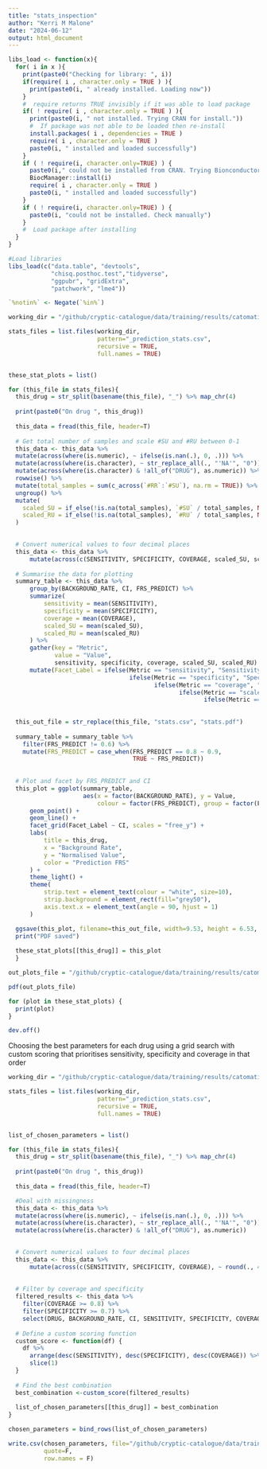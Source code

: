 ```yaml
---
title: "stats_inspection"
author: "Kerri M Malone"
date: "2024-06-12"
output: html_document
---
```

```r


libs_load <- function(x){
  for( i in x ){
    print(paste0("Checking for library: ", i))
    if(require( i , character.only = TRUE ) ){
      print(paste0(i, " already installed. Loading now"))
    }
    #  require returns TRUE invisibly if it was able to load package
    if( ! require( i , character.only = TRUE ) ){
      print(paste0(i, " not installed. Trying CRAN for install."))
      #  If package was not able to be loaded then re-install
      install.packages( i , dependencies = TRUE )
      require( i , character.only = TRUE )
      paste0(i, " installed and loaded successfully")
    }
    if ( ! require(i, character.only=TRUE) ) {
      paste0(i," could not be installed from CRAN. Trying Bionconductor....")
      BiocManager::install(i)
      require( i , character.only = TRUE )
      paste0(i, " installed and loaded successfully")
    }
    if ( ! require(i, character.only=TRUE) ) {
      paste0(i, "could not be installed. Check manually")
    }
    #  Load package after installing
  }
}

#Load libraries
libs_load(c("data.table", "devtools",
            "chisq.posthoc.test","tidyverse", 
            "ggpubr", "gridExtra",
            "patchwork", "lme4"))

`%notin%` <- Negate(`%in%`)
```



```r

working_dir = "/github/cryptic-catalogue/data/training/results/catomatic_training"

stats_files = list.files(working_dir, 
                         pattern="_prediction_stats.csv", 
                         recursive = TRUE,
                         full.names = TRUE)


these_stat_plots = list()

for (this_file in stats_files){
  this_drug = str_split(basename(this_file), "_") %>% map_chr(4)
  
  print(paste0("On drug ", this_drug))
  
  this_data = fread(this_file, header=T)
  
  # Get total number of samples and scale #SU and #RU between 0-1
  this_data <- this_data %>%
  mutate(across(where(is.numeric), ~ ifelse(is.nan(.), 0, .))) %>%
  mutate(across(where(is.character), ~ str_replace_all(., "'NA'", "0"))) %>%
  mutate(across(where(is.character) & !all_of("DRUG"), as.numeric)) %>%
  rowwise() %>%
  mutate(total_samples = sum(c_across(`#RR`:`#SU`), na.rm = TRUE)) %>%
  ungroup() %>%
  mutate(
    scaled_SU = if_else(!is.na(total_samples), `#SU` / total_samples, NA_real_),
    scaled_RU = if_else(!is.na(total_samples), `#RU` / total_samples, NA_real_)
  )

  
  # Convert numerical values to four decimal places
  this_data <- this_data %>%
      mutate(across(c(SENSITIVITY, SPECIFICITY, COVERAGE, scaled_SU, scaled_RU), ~ round(., 4)))
  
  # Summarise the data for plotting
  summary_table <- this_data %>%
      group_by(BACKGROUND_RATE, CI, FRS_PREDICT) %>%
      summarize(
          sensitivity = mean(SENSITIVITY),
          specificity = mean(SPECIFICITY),
          coverage = mean(COVERAGE),
          scaled_SU = mean(scaled_SU),
          scaled_RU = mean(scaled_RU)
      ) %>%
      gather(key = "Metric", 
             value = "Value", 
             sensitivity, specificity, coverage, scaled_SU, scaled_RU) %>%
      mutate(Facet_Label = ifelse(Metric == "sensitivity", "Sensitivity",
                                  ifelse(Metric == "specificity", "Specificity",
                                         ifelse(Metric == "coverage", "Coverage",
                                                ifelse(Metric == "scaled_SU", ".SU",
                                                       ifelse(Metric == "scaled_RU", ".RU", ""))))))
  
  
  this_out_file = str_replace(this_file, "stats.csv", "stats.pdf")
  
  summary_table = summary_table %>%
    filter(FRS_PREDICT != 0.6) %>%
    mutate(FRS_PREDICT = case_when(FRS_PREDICT == 0.8 ~ 0.9,
                                   TRUE ~ FRS_PREDICT))
  
  
  # Plot and facet by FRS_PREDICT and CI
  this_plot = ggplot(summary_table, 
                     aes(x = factor(BACKGROUND_RATE), y = Value, 
                         colour = factor(FRS_PREDICT), group = factor(FRS_PREDICT))) +
      geom_point() +
      geom_line() +
      facet_grid(Facet_Label ~ CI, scales = "free_y") +
      labs(
          title = this_drug,
          x = "Background Rate",
          y = "Normalised Value",
          color = "Prediction FRS"
      ) +
      theme_light() +
      theme(
          strip.text = element_text(colour = "white", size=10),
          strip.background = element_rect(fill="grey50"),
          axis.text.x = element_text(angle = 90, hjust = 1)
      )

  ggsave(this_plot, filename=this_out_file, width=9.53, height = 6.53, limitsize = F)
  print("PDF saved")
  
  these_stat_plots[[this_drug]] = this_plot
  }

out_plots_file = "/github/cryptic-catalogue/data/training/results/catomatic_training/prediction_stats_all.pdf"

pdf(out_plots_file)

for (plot in these_stat_plots) {
  print(plot)
}

dev.off()

```


Choosing the best parameters for each drug using a grid search with custom scoring that prioritises sensitivity, specificity and coverage in that order
```r

working_dir = "/github/cryptic-catalogue/data/training/results/catomatic_training"

stats_files = list.files(working_dir, 
                         pattern="_prediction_stats.csv", 
                         recursive = TRUE,
                         full.names = TRUE)


list_of_chosen_parameters = list()

for (this_file in stats_files){
  this_drug = str_split(basename(this_file), "_") %>% map_chr(4)
  
  print(paste0("On drug ", this_drug))
  
  this_data = fread(this_file, header=T)

  #Deal with missingness  
  this_data <- this_data %>%
  mutate(across(where(is.numeric), ~ ifelse(is.nan(.), 0, .))) %>%
  mutate(across(where(is.character), ~ str_replace_all(., "'NA'", "0"))) %>%
  mutate(across(where(is.character) & !all_of("DRUG"), as.numeric)) 

  
  # Convert numerical values to four decimal places
  this_data <- this_data %>%
      mutate(across(c(SENSITIVITY, SPECIFICITY, COVERAGE), ~ round(., 4)))
  
  
  # Filter by coverage and specificity
  filtered_results <- this_data %>%
    filter(COVERAGE >= 0.8) %>%
    filter(SPECIFICITY >= 0.7) %>%
    select(DRUG, BACKGROUND_RATE, CI, SENSITIVITY, SPECIFICITY, COVERAGE )
  
  # Define a custom scoring function
  custom_score <- function(df) {
    df %>%
      arrange(desc(SENSITIVITY), desc(SPECIFICITY), desc(COVERAGE)) %>%
      slice(1)
  }
  
  # Find the best combination
  best_combination <-custom_score(filtered_results)
  
  list_of_chosen_parameters[[this_drug]] = best_combination
}

chosen_parameters = bind_rows(list_of_chosen_parameters)

write.csv(chosen_parameters, file="/github/cryptic-catalogue/data/training/results/catomatic_training/chosen_parameters_all_drugs.csv",
          quote=F,
          row.names = F)

```